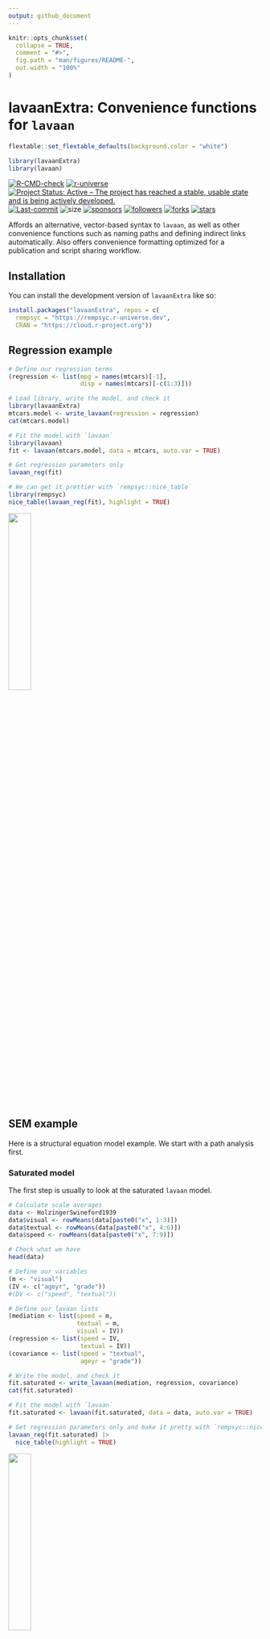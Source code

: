 ```yaml
---
output: github_document
---
```


<!-- README.md is generated from README.Rmd. Please edit that file -->

```r
knitr::opts_chunk$set(
  collapse = TRUE,
  comment = "#>",
  fig.path = "man/figures/README-",
  out.width = "100%"
)
```

# lavaanExtra: Convenience functions for `lavaan`

```r
flextable::set_flextable_defaults(background.color = "white")

library(lavaanExtra)
library(lavaan)
```

<!-- badges: start -->
[![R-CMD-check](https://github.com/rempsyc/lavaanExtra/actions/workflows/R-CMD-check.yaml/badge.svg)](https://github.com/rempsyc/lavaanExtra/actions/workflows/R-CMD-check.yaml)
[![r-universe](https://rempsyc.r-universe.dev/badges/lavaanExtra)](https://rempsyc.r-universe.dev/ui#package:lavaanExtra)
[![Project Status: Active – The project has reached a stable, usable state and is being actively developed.](https://www.repostatus.org/badges/latest/active.svg)](https://www.repostatus.org/#active)
[![Last-commit](https://img.shields.io/github/last-commit/rempsyc/lavaanExtra)](https://github.com/rempsyc/lavaanExtra/commits/main)
![size](https://img.shields.io/github/repo-size/rempsyc/lavaanExtra)
[![sponsors](https://img.shields.io/github/sponsors/rempsyc)](https://github.com/sponsors/rempsyc)
[![followers](https://img.shields.io/github/followers/rempsyc?style=social)](https://github.com/rempsyc?tab=followers)
[![forks](https://img.shields.io/github/forks/rempsyc/lavaanExtra?style=social)](https://github.com/rempsyc/lavaanExtra/network/members)
[![stars](https://img.shields.io/github/stars/rempsyc/lavaanExtra?style=social)](https://github.com/rempsyc/lavaanExtra/stargazers)

<!-- badges: end -->

Affords an alternative, vector-based syntax to `lavaan`, as well as other convenience functions such as naming paths and defining indirect links automatically. Also offers convenience formatting optimized for a publication and script sharing workflow.

## Installation

You can install the development version of `lavaanExtra` like so:

``` r
install.packages("lavaanExtra", repos = c(
  rempsyc = "https://rempsyc.r-universe.dev",
  CRAN = "https://cloud.r-project.org"))
```

## Regression example

```r
# Define our regression terms
(regression <- list(mpg = names(mtcars)[-1],
                    disp = names(mtcars)[-c(1:3)]))

# Load library, write the model, and check it
library(lavaanExtra)
mtcars.model <- write_lavaan(regression = regression)
cat(mtcars.model)

# Fit the model with `lavaan`
library(lavaan)
fit <- lavaan(mtcars.model, data = mtcars, auto.var = TRUE)

# Get regression parameters only
lavaan_reg(fit)

# We can get it prettier with `rempsyc::nice_table`
library(rempsyc)
nice_table(lavaan_reg(fit), highlight = TRUE)

```

<img src="man/figures/README-reg-1.png" width="30%" />

## SEM example

Here is a structural equation model example. We start with a path analysis first.

### Saturated model

The first step is usually to look at the saturated `lavaan` model.

```r

# Calculate scale averages
data <- HolzingerSwineford1939
data$visual <- rowMeans(data[paste0("x", 1:3)])
data$textual <- rowMeans(data[paste0("x", 4:6)])
data$speed <- rowMeans(data[paste0("x", 7:9)])

# Check what we have
head(data)

# Define our variables
(m <- "visual")
(IV <- c("ageyr", "grade"))
#(DV <- c("speed", "textual"))

# Define our lavaan lists
(mediation <- list(speed = m,
                   textual = m,
                   visual = IV))
(regression <- list(speed = IV,
                    textual = IV))
(covariance <- list(speed = "textual",
                    ageyr = "grade"))

# Write the model, and check it
fit.saturated <- write_lavaan(mediation, regression, covariance)
cat(fit.saturated)

# Fit the model with `lavaan`
fit.saturated <- lavaan(fit.saturated, data = data, auto.var = TRUE)

# Get regression parameters only and make it pretty with `rempsyc::nice_table`
lavaan_reg(fit.saturated) |> 
  nice_table(highlight = TRUE)

```

<img src="man/figures/README-saturated-1.png" width="30%" />

So `speed` as predicted by `ageyr` isn't significant. We could remove that path from the model it if we are trying to make a more parsimonious model. Let's make the non-saturated path analysis model next.

### Path analysis model

Because we use `lavaanExtra`, we don't have to redefine the entire model: simply what we want to update. In this case, the regressions. However, we also want to specify and test our indirect effects (mediation). For this, we have to obtain the path names by setting `label = TRUE`. This will allow us to define our indirect effects and feed them back to `write_lavaan`.

```r
(regression <- list(speed = "grade",
                    textual = IV))
# We check that we have removed "ageyr" correctly from "speed". OK.

# We can run the model again. However, we set `label = TRUE` to get the path names
model.path <- write_lavaan(mediation, regression, covariance, label = TRUE)
cat(model.path)
# We check that we have removed "ageyr" correctly from "speed" in the 
# regression section. OK.
```

Here, if we check the mediation section of the model, we see that it has been "augmented" with the path names. Those are `speed_a`, `textual_a`, `visual_a`, and `visual_b`. The logic for the determination of the path names is predictable: it is always the dependent variable (on the left) followed by letters, which represent the number of the explanatory variable (on the right).

```r
(indirect <- list(age_visual_speed = c("speed_a", "visual_a"),
                  grade_visual_textual = c("textual_a", "visual_b")))

# We run the model again, with the indirect effects
model.path <- write_lavaan(mediation, regression, covariance, indirect, label = TRUE)
cat(model.path)

# Fit the model with `lavaan`
fit.path <- lavaan(model.path, data = data, auto.var = TRUE)

# We can get the fit summary if necessary, but the output is a bit long
summary(fit.path)

# Get regression parameters only and make it pretty with `rempsyc::nice_table`
lavaan_reg(fit.path) |> 
  nice_table(highlight = TRUE)
```

<img src="man/figures/README-indirect1-1.png" width="30%" />

```r
# We only kept significant regressions. Good (for this demo).

# Get fit indices
nice_fit(fit.saturated, fit.path)

# We can get it prettier with `rempsyc::nice_table`
nice_fit(fit.saturated, fit.path, nice_table = TRUE)

```

<img src="man/figures/README-path2-1.png" width="50%" />

```r
# Let's get the indirect effects only
parameterEstimates(fit.path, standardized = TRUE)[which(parameterEstimates(fit.path)$op == ":="),]

```

For reference, this is our model, visually speaking

![](man/figures/holzinger_model.png)

### Latent model

Finally, perhaps we change our mind and decide to run a full SEM instead, with latent variables. Fear not: we don't have to redo everything again. We can simply define our latent variables and proceed.

```r
(latent <- list(visual = paste0("x", 1:3),
                textual = paste0("x", 4:6),
                speed = paste0("x", 7:9)))

model.latent <- write_lavaan(mediation, regression, covariance, indirect, latent, label = TRUE)
cat(model.latent)

fit.latent <- lavaan(model.latent, data = HolzingerSwineford1939, auto.var = TRUE, 
              auto.fix.first = TRUE, auto.cov.lv.x = TRUE)
summary(fit.latent, fit.measures = TRUE)
```

### Compare fit of all models

Finally, we can compare our fits by a wrapper around `nice_fit` that also gives optional reference values.

```r
# Default output
nice_fit(fit.saturated, fit.path, fit.latent)

# With `nice_table = TRUE`
nice_fit(fit.saturated, fit.path, fit.latent, nice_table = TRUE)

```

<img src="man/figures/README-compare-1.png" width="90%" />
